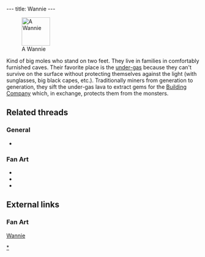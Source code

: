 ---
title: Wannie
---

[[Image:BlafardAnim.gif|right|thumb|74px|A Wannie]]

{{Quote|
Quote=Wannie representative. The race of the Wannies lives in the under-gas. They are the workers of the gem mine, from which gazogem is made. The mine is being run by the Building Company, under imperial supervision.|
Character=A plaque in [[Dark Monk's temple]]}}

Kind of big moles who stand on two feet. They live in families in comfortably furnished caves. Their favorite place is the [[under-gas]] because they can't survive on the surface without protecting themselves against the light (with sunglasses, big black capes, etc.). Traditionally miners from generation to generation, they sift the under-gas lava to extract gems for the [[Building Company]] which, in exchange, protects them from the monsters.

==Related threads==
===General===
* {{thread|id=4798|title=didier sent me this a while back}}

===Fan Art===
* {{post|id=267063|title=3D Franco guard and Wannie}}
* {{thread|id=2697|title=Old Fan Art}}
* {{thread|id=11780|title=DarkMonk-Art thread}}

==External links==
===Fan Art===
[http://www.deviantart.com/view/16452498/ Wannie]

{{Stub}}

[[Category:Wannies|*]]